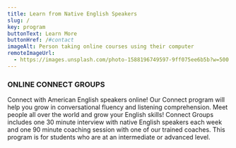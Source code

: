 ```yaml
---
title: Learn from Native English Speakers
slug: /
key: program
buttonText: Learn More
buttonHref: /#contact
imageAlt: Person taking online courses using their computer
remoteImageUrl:
  - https://images.unsplash.com/photo-1588196749597-9ff075ee6b5b?w=500
---
```


### ONLINE CONNECT GROUPS

Connect with American English speakers online! Our Connect program will help you grow in conversational fluency and listening comprehension. Meet people all over the world and grow your English skills! Connect Groups includes one 30 minute interview with native English speakers each week and one 90 minute coaching session with one of our trained coaches. This program is for students who are at an intermediate or advanced level.
